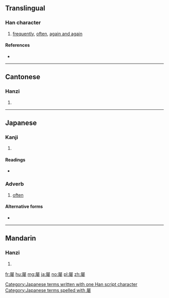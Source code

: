 {{also|屢}}
==Translingual==

===Han character===
{{Han char|rn=44|rad=尸|as=09|sn=12|four=|canj=SFDV|ids=⿸尸娄}}

# [[frequently]], [[often]], [[again and again]]

====References====
* {{Han ref|kx=0303.181|dkj=07770|dj=0601.080|hdz=20978.190|uh=5C61|ud=23649}}

----

==Cantonese==

===Hanzi===
{{yue-hanzi|jyut=[[leoi5]]|y=leui5|tra=屢}}

# {{defn|lang=yue|sort=尸09}}

----

==Japanese==

===Kanji===
{{ja-kanji|grade=|rs=尸09}}

# {{defn|lang=ja|sort=尸09}}

====Readings====
* {{ja-readings|on=[[る]] (ru)|kun=[[しばしば]] (shibashiba)}}

===Adverb===
{{ja-pos|k|adverb|hira=しばしば|rom=shibashiba}}

# [[often]]

====Alternative forms====
* {{l/ja|屡々}}

[[Category:Japanese terms written with one Han script character]]
[[Category:Japanese terms spelled with 屡]]

----

==Mandarin==

===Hanzi===
{{cmn-hanzi|tra=屢|pin=[[lǚ]] ([[lü3]])|wg=lü<sup>3</sup>}}

# {{defn|lang=cmn|sort=尸09}}

[[fr:屡]]
[[hu:屡]]
[[mg:屡]]
[[ja:屡]]
[[no:屡]]
[[pl:屡]]
[[zh:屡]]
